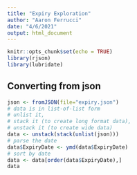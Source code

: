 ```yaml
---
title: "Expiry Exploration"
author: "Aaron Ferrucci"
date: "4/6/2021"
output: html_document
---
```


```r
knitr::opts_chunk$set(echo = TRUE)
library(rjson)
library(lubridate)
```

## Converting from json


```r
json <- fromJSON(file="expiry.json")
# data is in list-of-list form
# unlist it,
# stack it (to create long format data),
# unstack it (to create wide data)
data <- unstack(stack(unlist(json)))
# parse the date
data$ExpiryDate <- ymd(data$ExpiryDate)
# sort by date
data <- data[order(data$ExpiryDate),]
data
```

